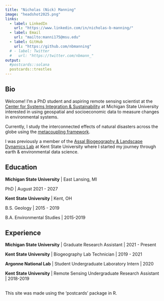```yaml
---
title: "Nicholas (Nick) Manning"
image: "headshot2025.png"
links:
  - label: LinkedIn
    url: "https://www.linkedin.com/in/nicholas-b-manning/"
  - label: Email
    url: "mailto:manni175@msu.edu"
  - label: GitHub
    url: "https://github.com/nbmanning"
  # - label: Twitter
  #   url: "https://twitter.com/nbmann_"
output:
  #postcards::solana
  postcards::trestles
---
```

 
## Bio

Welcome! I'm a PhD student and aspiring remote sensing scientist at the [Center for Systems Integration & Sustainability](https://www.canr.msu.edu/csis/) at Michigan State University interested in using geospatial and socioeconomic data to measure changes in environmental systems. 
  
Currently, I study the interconnected effects of natural disasters across the globe using the [metacoupling framework](https://www.canr.msu.edu/telecoupling/metacoupling/#:~:text=The%20telecoupling%20framework%20allows%20researchers%20to%20build%20models,fisheries%20management%2C%20biodiversity%20conservation%2C%20land%20use%20and%20more.). 
  
I was previously a member of the [Assal Biogeography & Landscape Dynamics Lab](https://assallab.org/) at Kent State University where I started my journey through earth & environmental data science. 

## Education

**Michigan State University** | East Lansing, MI

PhD | August 2021 - 2027

**Kent State University** | Kent, OH

B.S. Geology | 2015 - 2019


B.A. Environmental Studies | 2015-2019 

## Experience

**Michigan State University** | Graduate Research Assistant | 2021 - Present

**Kent State University** | Biogeography Lab Technician | 2019 - 2021

**Argonne National Lab** | Student Undergraduate Laboratory Intern | 2020

**Kent State University** | Remote Sensing Undergraduate Research Assistant | 2018-2019







##







This site was made using the 'postcards' package in R. 

